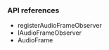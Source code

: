 
<PlatformWrapper platform="electron">

### API references


* <Link to = "{{global.API_REF_ELECTRON_ROOT_VOICE_SDK}}/class_imediaengine.html#api_irtcengine_imediaengine_registeraudioframeobserver">registerAudioFrameObserver</Link>

* <Link to = "{{global.API_REF_ELECTRON_ROOT_VOICE_SDK}}/class_iaudioframeobserver.html">IAudioFrameObserver</Link>

* <Link to = "{{global.API_REF_ELECTRON_ROOT_VOICE_SDK}}/rtc_api_data_type.html#class_audioframe">AudioFrame</Link>

</PlatformWrapper>
